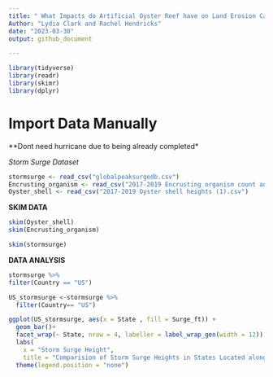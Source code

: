 ```yaml
---
title: " What Impacts do Artificial Oyster Reef have on Land Erosion Caused by Storm Surges in the Gulf Coast? " 
Author: "Lydia Clark and Rachel Hendricks"
date: "2023-03-30"
output: github_document

---
```

```r
library(tidyverse)
library(readr)
library(skimr)
library(dplyr)

```

# Import Data Manually 

**Dont need hurricane due to being already completed*

*Storm Surge Dataset* 
```r
stormsurge <- read_csv("globalpeaksurgedb.csv")
Encrusting_organism <- read_csv("2017-2019 Encrusting organism count and density (1).csv")
Oyster_shell <- read_csv("2017-2019 Oyster shell heights (1).csv")
```



**SKIM DATA**

```r
skim(Oyster_shell)
skim(Encrusting_organism)
```

```r
skim(stormsurge)
```


**DATA ANALYSIS**

```r
stormsurge %>%
filter(Country == "US")
```

```r
US_stormsurge <-stormsurge %>%
  filter(Country== "US")
```


```r
ggplot(US_stormsurge, aes(x = State , fill = Surge_ft)) +
  geom_bar()+
  facet_wrap(~ State, nrow = 4, labeller = label_wrap_gen(width = 12)) +
  labs(
    x = "Storm Surge Height",
    title = "Comparision of Storm Surge Heights in States Located along the Gulf Coast") + 
  theme(legend.position = "none") 
 
```





